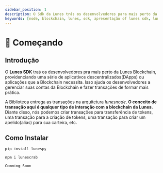 ```yaml
---
sidebar_position: 1
description: O Sdk da Lunes trás os desenvolvedores para mais perto da Lunes Blockchain!
keywords: [node, blockchain, lunes, sdk, apresentação of lunes sdk, lunes sdk]
---
```



# 🏁 Começando

## Introdução

O **Lunes SDK** traś os desenvolvedores pra mais perto da Lunes Blockchain,
providenciando uma série de aplicativos descentralizados(DApps) ou
aplicações que a Blockchain necessita. Isso ajuda os desenvolvedores a
gerenciar suas contas da Blockchain e fazer transações de formar mais prática.

A Biblioteca entrega as transações na arquitetura _lunesnode_.
**O conceito de transação aqui é qualquer tipo de interação com a blockchain da Lunes.**
Diante disso, nós podemos criar transações para transferência de tokens, uma transação
para a criação de tokens, uma transação para criar um apelido(alias) para sua carteira, etc.

## Como Instalar

<Tabs>
  <TabItem value="Python3" label="Python3" default>

```
pip install lunespy
```

  </TabItem>
  <TabItem value="JavaScript" label="JavaScript" default>

```
npm i lunescrab
```

  </TabItem>
  <TabItem value="Rust" label="Rust" default>

```
Comming Soon
```

  </TabItem>
</Tabs>
